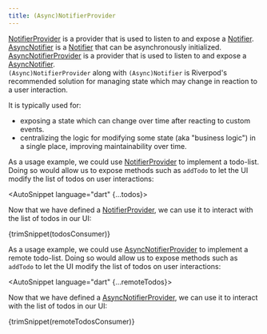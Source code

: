 ```yaml
---
title: (Async)NotifierProvider
---
```



[NotifierProvider] is a provider that is used to listen to and expose a [Notifier].
[AsyncNotifier] is a [Notifier] that can be asynchronously initialized.
[AsyncNotifierProvider] is a provider that is used to listen to and expose a [AsyncNotifier].  
`(Async)NotifierProvider` along with `(Async)Notifier` is Riverpod's recommended solution
for managing state which may change in reaction to a user interaction.

It is typically used for:

- exposing a state which can change over time after reacting to custom events.
- centralizing the logic for modifying some state (aka "business logic") in a
  single place, improving maintainability over time.

As a usage example, we could use [NotifierProvider] to implement a todo-list.
Doing so would allow us to expose methods such as `addTodo` to let the UI
modify the list of todos on user interactions:

<AutoSnippet language="dart" {...todos}></AutoSnippet>

Now that we have defined a [NotifierProvider], we can use it to interact
with the list of todos in our UI:

<CodeBlock>{trimSnippet(todosConsumer)}</CodeBlock>

As a usage example, we could use [AsyncNotifierProvider] to implement a remote todo-list.
Doing so would allow us to expose methods such as `addTodo` to let the UI
modify the list of todos on user interactions:

<AutoSnippet language="dart" {...remoteTodos}></AutoSnippet>

Now that we have defined a [AsyncNotifierProvider], we can use it to interact
with the list of todos in our UI:

<CodeBlock>{trimSnippet(remoteTodosConsumer)}</CodeBlock>

[notifier]: https://pub.dev/documentation/riverpod/latest/riverpod/Notifier-class.html
[notifierprovider]: https://pub.dev/documentation/riverpod/latest/riverpod/NotifierProvider.html
[asyncnotifier]: https://pub.dev/documentation/riverpod/latest/riverpod/AsyncNotifier-class.html
[asyncnotifierprovider]: https://pub.dev/documentation/riverpod/latest/riverpod/AsyncNotifierProvider.html
